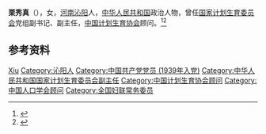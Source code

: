 '''栗秀真'''（{{bd|1915年||2011年|7月}}），女，[[河南|河南]][[沁阳|沁阳]]人，[[中华人民共和国|中华人民共和国]]政治人物，曾任[[国家计划生育委员会|国家计划生育委员会]]党组副书记、副主任，[[中国计划生育协会|中国计划生育协会]]顾问。<ref>{{Cite book|title=中国抗日战争人物大词典|author=刘景泉主编; 沈久泉, 王凯捷, 李卓副主编|publisher=天津大学出版社|year=1999|isbn=|location=|pages=}}</ref><ref>{{Cite book|title=华夏妇女名人词典|author=周行健主编|publisher=华夏出版社|year=1988|isbn=|location=北京|pages=}}</ref>

== 参考资料 ==
{{reflist}}

{{中国人物小作品}}
{{Navboxes
| title  = 栗秀真在[[中国人口学会|中国人口学会]]的职务
| list1  =
{{中国人口学会第二届理事会}}
{{中国人口学会第三届理事会}}
{{中国人口学会第四届理事会}}
{{中国人口学会第五届理事会}}
{{中国人口学会第六届理事会}}
{{中国人口学会第七届理事会}}
}}
{{Navboxes
| title  = 栗秀真在[[中华全国妇女联合会|中华全国妇女联合会]]的职务
| list1  =
{{中华全国妇女联合会第四届执行委员会}}
}}

{{Authority control}}
{{DEFAULTSORT:Li栗}}
[[Category:栗姓|Xiu]]
[[Category:沁阳人|Category:沁阳人]]
[[Category:中国共产党党员_(1939年入党)|Category:中国共产党党员 (1939年入党)]]
[[Category:中华人民共和国国家计划生育委员会副主任|Category:中华人民共和国国家计划生育委员会副主任]]
[[Category:中国计划生育协会顾问|Category:中国计划生育协会顾问]]
[[Category:中国人口学会顾问|Category:中国人口学会顾问]]
[[Category:全国妇联常务委员|Category:全国妇联常务委员]]